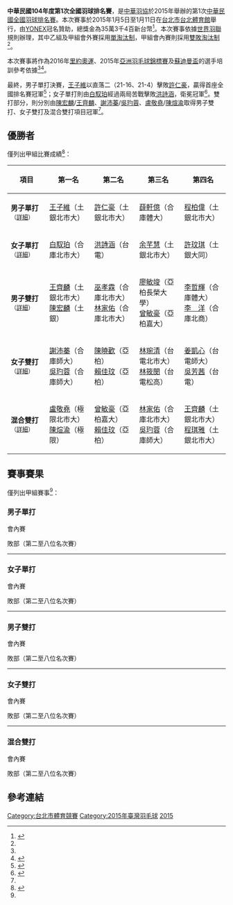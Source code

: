 {{noteTA|G1=Badminton}}
{{infobox badminton event
|name           = 中華民國104年度第1次全國羽球排名賽
|image          = 
|size           = 200px
|caption        = 
|dates          = 2015年1月5日－1月11日
|number_edition = 
|level          = 
|prize_money    = NT$ 353,400
|location       = {{ROC}}[[台北市|台北市]]
|venue          = [[台北體育館|台北體育館]]
|previous       = 中華民國103年度第2次全國羽球排名賽
|next           = 中華民國104年度第2次全國羽球排名賽
}}
'''中華民國104年度第1次全國羽球排名賽'''，是[[中華羽協|中華羽協]]於2015年舉辦的第1次[[中華民國全國羽球排名賽|中華民國全國羽球排名賽]]。本次賽事於2015年1月5日至1月11日在[[台北市|台北市]][[台北體育館|台北體育館]]舉行，由[[YONEX|YONEX]]冠名贊助，總獎金為35萬3千4百新台幣<ref name="regulation">{{Cite web|url=http://www.ctb.org.tw/download_hit.asp?id=176|title=YONEX104年第1次全國羽球排名賽-競賽規程|author=|date=2014-11-17|publisher=中華羽協|accessdate=2016-08-24|quote=}}{{zh-tw}}</ref>。本次賽事依據[[世界羽聯|世界羽聯]]規則辦理，其中乙組及甲組會外賽採用[[單淘汰制|單淘汰制]]，甲組會內賽則採用[[雙敗淘汰制|雙敗淘汰制]]<ref name="regulation"/>。

本次賽事將作為2016年[[里約奧運|里約奧運]]、2015年[[2015年亞洲羽毛球錦標賽|亞洲羽毛球錦標賽]]及[[2015年蘇迪曼盃|蘇迪曼盃]]的選手培訓參考依據<ref name="regulation"/><ref>{{cite news|author=黃秀仁|url=http://www.ltsports.com.tw/other/complex/108634-104-1-5|title=羽球》104年第1次全國排名賽5日台北體育館點燃戰火|publisher=麗臺運動報|date=2015-01-05|accessdate=2016-09-03|archive-date=2016-09-11|archive-url=https://web.archive.org/web/20160911152502/http://www.ltsports.com.tw/other/complex/108634-104-1-5|dead-url=no}}{{zh-tw}}</ref>。

最終，男子單打決賽，[[王子維|王子維]]以直落二（21-16、21-4）擊敗[[許仁豪|許仁豪]]，贏得首座全國排名賽冠軍<ref name="中華日報">{{cite news|url=http://www.cdns.com.tw/news.php?n_id=12&nc_id=3622|title=羽球排名賽 王子維奪冠|publisher=中華日報|date=2015-01-10|accessdate=2016-09-03|archive-url=https://web.archive.org/web/20160911154637/http://www.cdns.com.tw/news.php?n_id=12&nc_id=3622|archive-date=2016-09-11|dead-url=yes}}{{zh-tw}}</ref>；女子單打則由[[白馭珀|白馭珀]]經過兩局苦戰擊敗[[洪詩涵_(羽毛球運動員)|洪詩涵]]，衛冕冠軍<ref>{{cite news|author=卓佳萍|url=http://sports.ltn.com.tw/news/breakingnews/1202118|title=羽球》全國排名賽 白馭珀勇奪女單冠軍|publisher=自由體育|date=2015-01-10|accessdate=2016-09-03|archive-date=2016-09-14|archive-url=https://web.archive.org/web/20160914170619/http://sports.ltn.com.tw/news/breakingnews/1202118|dead-url=no}}{{zh-tw}}</ref>。雙打部分，則分別由[[陳宏麟|陳宏麟]]/[[王齊麟|王齊麟]]、[[謝沛蓁|謝沛蓁]]/[[吳玓蓉|吳玓蓉]]、[[盧敬堯|盧敬堯]]/[[陳煊渝|陳煊渝]]取得男子雙打、女子雙打及混合雙打項目冠軍<ref name="中華日報"/>。

== 優勝者 ==
僅列出甲組比賽成績<ref name="results">{{Cite web|url=http://www.ctb.org.tw/download/file/104年第1次全國羽球排名賽-總成績.pdf|title=YONEX  104年度第1次全國羽球排名賽_成績紀錄_總成績|author=|date=2015-01-05|publisher=中華羽協|accessdate=2016-08-24|quote=|archive-date=2019-03-18|archive-url=https://web.archive.org/web/20190318075225/http://www.ctb.org.tw/download/file/104%E5%B9%B4%E7%AC%AC1%E6%AC%A1%E5%85%A8%E5%9C%8B%E7%BE%BD%E7%90%83%E6%8E%92%E5%90%8D%E8%B3%BD-%E7%B8%BD%E6%88%90%E7%B8%BE.pdf|dead-url=no}}{{zh-tw}}</ref>：
{| class=wikitable style="font-size:small"
!width="150"|項目
!width="180"|第一名
!width="180"|第二名
!width="180"|第三名
!width="180"|第四名
|-
| '''男子單打'''<small>（[[#男子單打|詳細]]）</small>
| [[王子維|王子維]]（土銀北市大）
| [[許仁豪|許仁豪]]（土銀北市大）
| [[薛軒億|薛軒億]]（合庫體大）
| [[程柏偉|程柏偉]]（土銀北市大）
|-
| '''女子單打'''<small>（[[#女子單打|詳細]]）</small>
| [[白馭珀|白馭珀]]（合庫北市大）
| [[洪詩涵_(羽毛球運動員)|洪詩涵]]（台電）
| [[余芊慧|余芊慧]]（土銀北市大）
| [[許玟琪|許玟琪]]（土銀大同）
|-
| '''男子雙打'''<small>（[[#男子雙打|詳細]]）</small>
| [[王齊麟|王齊麟]]（土銀北市大）<br>[[陳宏麟|陳宏麟]]（土銀）
| [[巫孝霖|巫孝霖]]（合庫北市大）<br>[[林家佑|林家佑]]（合庫北市大）
| [[廖敏竣|廖敏竣]]（亞柏長榮大學）<br>[[曾敏豪|曾敏豪]]（亞柏嘉大）
| [[李哲輝|李哲輝]]（合庫體大）<br>[[李洋_(羽毛球運動員)|李　洋]]（合庫北商）
|-
| '''女子雙打'''<small>（[[#女子雙打|詳細]]）</small>
| [[謝沛蓁|謝沛蓁]]（合庫師大）<br>[[吳玓蓉|吳玓蓉]]（合庫師大）
| [[陳曉歡|陳曉歡]]（亞柏）<br>[[賴佳玟|賴佳玟]]（亞柏）
| [[林琬清|林琬清]]（台電北市大）<br>[[林筱閔|林筱閔]]（台電松高）
| [[姜凱心|姜凱心]]（台電師大）<br>[[吳芳茜|吳芳茜]]（台電）
|-
| '''混合雙打'''<small>（[[#混合雙打|詳細]]）</small>
| [[盧敬堯|盧敬堯]]（極限北市大）<br>[[陳煊渝|陳煊渝]]（極限）
| [[曾敏豪|曾敏豪]]（亞柏嘉大）<br>[[賴佳玟|賴佳玟]]（亞柏）
| [[林家佑|林家佑]]（合庫北市大）<br>[[吳玓蓉|吳玓蓉]]（合庫師大）
| [[王齊麟|王齊麟]]（土銀北市大）<br>[[程琪雅|程琪雅]]（土銀北市大）
|}

== 賽事賽果 ==
僅列出甲組賽事<ref name="results"/>：
=== 男子單打 ===
;會內賽
{{4TeamBracket-Tennis3-v2
| RD1=準決賽
| RD2=決賽（第一位名次賽）
| team-width=170
| score-width=20

| RD1-seed1=1
| RD1-team1='''[[許仁豪|許仁豪]]''' (土銀北市大)
| RD1-score1-1='''21
| RD1-score1-2='''21
| RD1-score1-3=
| RD1-seed2=Q3
| RD1-team2=[[鄧世華|鄧世華]] (合庫體大)
| RD1-score2-1=19
| RD1-score2-2=15
| RD1-score2-3=

| RD1-seed3=6
| RD1-team3=[[林祐賢|林祐賢]] (國訓土銀)
| RD1-score3-1=16
| RD1-score3-2=10
| RD1-score3-3=
| RD1-seed4=Q8
| RD1-team4='''[[王子維|王子維]]''' (土銀北市大)
| RD1-score4-1='''21
| RD1-score4-2='''21
| RD1-score4-3=

| RD2-seed1=1
| RD2-team1=[[許仁豪|許仁豪]] (土銀北市大)
| RD2-score1-1=16
| RD2-score1-2=4
| RD2-score1-3=
| RD2-seed2=Q8
| RD2-team2='''[[王子維|王子維]]''' (土銀北市大)
| RD2-score2-1='''21
| RD2-score2-2='''21
| RD2-score2-3=
}}

;敗部（第二至八位名次賽）
{{4TeamBracket-Tennis3-v2
| RD1=第四位名次賽
| RD2=第二、三位名次賽
| team-width=170
| score-width=20

| RD1-seed1=
| RD1-team1=[[程柏偉|程柏偉]] (土銀北市大)
| RD1-score1-1=15
| RD1-score1-2='''21
| RD1-score1-3=10
| RD1-seed2=
| RD1-team2='''[[薛軒億|薛軒億]]''' (合庫體大)
| RD1-score2-1='''21
| RD1-score2-2=17
| RD1-score2-3='''21

| RD1-seed3=
| RD1-team3='''[[許仁豪|許仁豪]]''' (土銀北市大)
| RD1-score3-1=
| RD1-score3-2=
| RD1-score3-3=
| RD1-seed4=
| RD1-team4=決賽敗方直接晉級
| RD1-score4-1=
| RD1-score4-2=
| RD1-score4-3=

| RD2-seed1=
| RD2-team1=[[薛軒億|薛軒億]] (合庫體大)
| RD2-score1-1='''21
| RD2-score1-2=18
| RD2-score1-3=21
| RD2-seed2=
| RD2-team2='''[[許仁豪|許仁豪]]''' (土銀北市大)
| RD2-score2-1=12
| RD2-score2-2='''21
| RD2-score2-3='''23
}}

{{2TeamBracket-Compact-Tennis3
| RD1=第五、六位名次賽
| team-width=170
| score-width=20

| RD1-seed01=
| RD1-team01=[[鄧世華|鄧世華]] (合庫體大)
| RD1-score01-1=22
| RD1-score01-2=14
| RD1-score01-3=
| RD1-seed02=
| RD1-team02='''[[林祐賢|林祐賢]]''' (國訓土銀)
| RD1-score02-1='''24
| RD1-score02-2='''21
| RD1-score02-3=
}}

{{2TeamBracket-Compact-Tennis3
| RD1=第七、八位名次賽
| team-width=170
| score-width=20

| RD1-seed01=
| RD1-team01=[[呂家弘|呂家弘]] (亞柏雄中)
| RD1-score01-1=17
| RD1-score01-2=14
| RD1-score01-3=
| RD1-seed02=
| RD1-team02='''[[楊智傑|楊智傑]]''' (合庫體大)
| RD1-score02-1='''21
| RD1-score02-2='''21
| RD1-score02-3=
}}
----

=== 女子單打 ===
;會內賽
{{4TeamBracket-Tennis3-v2
| RD1=準決賽
| RD2=決賽（第一位名次賽）
| team-width=170
| score-width=20

| RD1-seed1=1
| RD1-team1='''[[白馭珀|白馭珀]]''' (合庫北市大)
| RD1-score1-1=14
| RD1-score1-2='''22
| RD1-score1-3=11
| RD1-seed2=4
| RD1-team2=[[許雅晴|許雅晴]] (合庫體大) (傷退)
| RD1-score2-1='''21
| RD1-score2-2=20
| RD1-score2-3=3

| RD1-seed3=Q6
| RD1-team3=[[余芊慧|余芊慧]] (土銀北市大)
| RD1-score3-1=16
| RD1-score3-2=15
| RD1-score3-3=
| RD1-seed4=2
| RD1-team4='''[[洪詩涵_(羽毛球運動員)|洪詩涵]]''' (台電)
| RD1-score4-1='''21
| RD1-score4-2='''21
| RD1-score4-3=

| RD2-seed1=1
| RD2-team1='''[[白馭珀|白馭珀]]''' (合庫北市大)
| RD2-score1-1='''21
| RD2-score1-2='''23
| RD2-score1-3=
| RD2-seed2=2
| RD2-team2=[[洪詩涵_(羽毛球運動員)|洪詩涵]] (台電)
| RD2-score2-1=15
| RD2-score2-2=21
| RD2-score2-3=
}}

;敗部（第二至八位名次賽）
{{4TeamBracket-Tennis3-v2
| RD1=第四位名次賽
| RD2=第二、三位名次賽
| team-width=170
| score-width=20

| RD1-seed1=
| RD1-team1=[[許玟琪|許玟琪]] (土銀大同)
| RD1-score1-1=17
| RD1-score1-2='''25
| RD1-score1-3=15
| RD1-seed2=
| RD1-team2='''[[余芊慧|余芊慧]]''' (土銀北市大)
| RD1-score2-1='''21
| RD1-score2-2=23
| RD1-score2-3='''21

| RD1-seed3=
| RD1-team3='''[[洪詩涵_(羽毛球運動員)|洪詩涵]]''' (台電)
| RD1-score3-1=
| RD1-score3-2=
| RD1-score3-3=
| RD1-seed4=
| RD1-team4=決賽敗方直接晉級
| RD1-score4-1=
| RD1-score4-2=
| RD1-score4-3=

| RD2-seed1=
| RD2-team1=[[余芊慧|余芊慧]] (土銀北市大)
| RD2-score1-1=12
| RD2-score1-2=16
| RD2-score1-3=
| RD2-seed2=
| RD2-team2='''[[洪詩涵_(羽毛球運動員)|洪詩涵]]''' (台電)
| RD2-score2-1='''21
| RD2-score2-2='''21
| RD2-score2-3=
}}

{{2TeamBracket-Compact-Tennis3
| RD1=第五、六位名次賽
| team-width=170
| score-width=20

| RD1-seed01=
| RD1-team01=[[許雅晴|許雅晴]] (合庫體大)(退賽)
| RD1-score01-1=
| RD1-score01-2=
| RD1-score01-3=
| RD1-seed02=
| RD1-team02='''[[宋碩芸|宋碩芸]]''' (土銀大同)
| RD1-score02-1=
| RD1-score02-2=
| RD1-score02-3=
}}

{{2TeamBracket-Compact-Tennis3
| RD1=第七、八位名次賽
| team-width=170
| score-width=20

| RD1-seed01=
| RD1-team01='''[[周士君|周士君]]''' (土銀大同)
| RD1-score01-1=20
| RD1-score01-2='''21
| RD1-score01-3='''21
| RD1-seed02=
| RD1-team02=[[唐琬貽|唐琬貽]] (合庫北市大)
| RD1-score02-1='''22
| RD1-score02-2=9
| RD1-score02-3=19
}}
----

=== 男子雙打 ===
;會內賽
{{4TeamBracket-Tennis3-v2
| RD1=準決賽
| RD2=決賽（第一位名次賽）
| team-width=170
| score-width=20

| RD1-seed1=Q2
| RD1-team1=[[李哲輝|李哲輝]] (合庫體大)<br> [[李洋_(羽毛球運動員)|李洋]] (合庫北商)
| RD1-score1-1=22
| RD1-score1-2=18
| RD1-score1-3=
| RD1-seed2=4
| RD1-team2='''[[巫孝霖|巫孝霖]]''' (合庫北市大)<br> '''[[林家佑|林家佑]]''' (合庫北市大)
| RD1-score2-1='''24
| RD1-score2-2='''21
| RD1-score2-3=

| RD1-seed3=3
| RD1-team3=[[黃柏睿|黃柏睿]] (極限台體)<br> [[盧敬堯|盧敬堯]] (極限北市大)
| RD1-score3-1=7
| RD1-score3-2=16
| RD1-score3-3=
| RD1-seed4=Q8
| RD1-team4='''[[王齊麟|王齊麟]]''' (土銀北市大)<br> '''[[陳宏麟|陳宏麟]]''' (土銀)
| RD1-score4-1='''21
| RD1-score4-2='''21
| RD1-score4-3=

| RD2-seed1=4
| RD2-team1=[[巫孝霖|巫孝霖]] (合庫北市大)<br> [[林家佑|林家佑]] (合庫北市大)
| RD2-score1-1='''21
| RD2-score1-2=7
| RD2-score1-3=15
| RD2-seed2=Q8
| RD2-team2='''[[王齊麟|王齊麟]]''' (土銀北市大)<br> '''[[陳宏麟|陳宏麟]]''' (土銀)
| RD2-score2-1=17
| RD2-score2-2='''21
| RD2-score2-3='''21
}}

;敗部（第二至八位名次賽）
{{4TeamBracket-Tennis3-v2
| RD1=第四位名次賽
| RD2=第二、三位名次賽
| team-width=170
| score-width=20

| RD1-seed1=
| RD1-team1=[[李哲輝|李哲輝]] (合庫體大)<br> [[李洋_(羽毛球運動員)|李洋]] (合庫北商)
| RD1-score1-1=17
| RD1-score1-2=13
| RD1-score1-3=
| RD1-seed2=
| RD1-team2='''[[廖敏竣|廖敏竣]]''' (亞柏長榮大學)<br> '''[[曾敏豪|曾敏豪]]''' (亞柏嘉大)
| RD1-score2-1='''21
| RD1-score2-2='''21
| RD1-score2-3=

| RD1-seed3=
| RD1-team3='''[[巫孝霖|巫孝霖]]''' (合庫北市大)<br> '''[[林家佑|林家佑]]''' (合庫北市大)
| RD1-score3-1=
| RD1-score3-2=
| RD1-score3-3=
| RD1-seed4=
| RD1-team4=決賽敗方直接晉級
| RD1-score4-1=
| RD1-score4-2=
| RD1-score4-3=

| RD2-seed1=
| RD2-team1=[[廖敏竣|廖敏竣]] (亞柏長榮大學)<br> [[曾敏豪|曾敏豪]] (亞柏嘉大)
| RD2-score1-1='''21
| RD2-score1-2=20
| RD2-score1-3=20
| RD2-seed2=
| RD2-team2='''[[巫孝霖|巫孝霖]]''' (合庫北市大)<br> '''[[林家佑|林家佑]]''' (合庫北市大)
| RD2-score2-1=16
| RD2-score2-2='''22
| RD2-score2-3='''22
}}

{{2TeamBracket-Compact-Tennis3
| RD1=第五、六位名次賽
| team-width=170
| score-width=20

| RD1-seed01=
| RD1-team01='''[[梁睿緯|梁睿緯]]''' (土銀)<br> '''[[呂佳彬|呂佳彬]]''' (土銀北市大)
| RD1-score01-1='''22
| RD1-score01-2='''21
| RD1-score01-3=
| RD1-seed02=
| RD1-team02=[[黃柏睿|黃柏睿]] (極限台體)<br> [[盧敬堯|盧敬堯]] (極限北市大)
| RD1-score02-1=20
| RD1-score02-2=10
| RD1-score02-3=
}}

{{2TeamBracket-Compact-Tennis3
| RD1=第七、八位名次賽
| team-width=170
| score-width=20

| RD1-seed01=
| RD1-team01=[[張課琦|張課琦]] (土銀北市大)<br> [[楊易祥|楊易祥]] (土銀北市大)
| RD1-score01-1=14
| RD1-score01-2=14
| RD1-score01-3=
| RD1-seed02=
| RD1-team02='''[[劉韋辰_(羽毛球運動員)|劉韋辰]]''' (亞柏高大)<br> '''[[楊博涵|楊博涵]]''' (亞柏北市大)
| RD1-score02-1='''21
| RD1-score02-2='''21
| RD1-score02-3=
}}
----

=== 女子雙打 ===
;會內賽
{{4TeamBracket-Tennis3-v2
| RD1=準決賽
| RD2=決賽（第一位名次賽）
| team-width=170
| score-width=20

| RD1-seed1=Q1
| RD1-team1=[[程琪雅|程琪雅]] (土銀北市大)<br> [[李佳馨|李佳馨]] (土銀大同)
| RD1-score1-1=16
| RD1-score1-2=17
| RD1-score1-3=
| RD1-seed2=Q4
| RD1-team2='''[[謝沛蓁|謝沛蓁]]''' (合庫師大)<br> '''[[吳玓蓉|吳玓蓉]]''' (合庫師大)
| RD1-score2-1='''21
| RD1-score2-2='''21
| RD1-score2-3=

| RD1-seed3=Q9
| RD1-team3='''[[林琬清|林琬清]]''' (台電北市大)<br> '''[[林筱閔|林筱閔]]''' (台電松高)
| RD1-score3-1='''21
| RD1-score3-2='''21
| RD1-score3-3=
| RD1-seed4=2
| RD1-team4=[[劉筱柔|劉筱柔]] (YONEX)<br> [[邱翌如|邱翌如]] (YONEX)
| RD1-score4-1=17
| RD1-score4-2=15
| RD1-score4-3=

| RD2-seed1=
| RD2-team1='''[[謝沛蓁|謝沛蓁]]''' (合庫師大)<br> '''[[吳玓蓉|吳玓蓉]]''' (合庫師大)
| RD2-score1-1=
| RD2-score1-2=
| RD2-score1-3=
| RD2-seed2=
| RD2-team2=[[林琬清|林琬清]] (台電北市大)<br> [[林筱閔|林筱閔]] (台電松高)
| RD2-score2-1=
| RD2-score2-2=
| RD2-score2-3=
}}

;敗部（第二至八位名次賽）
{{4TeamBracket-Tennis3-v2
| RD1=第四位名次賽
| RD2=第二、三位名次賽
| team-width=170
| score-width=20

| RD1-seed1=
| RD1-team1='''[[陳曉歡|陳曉歡]]''' (亞柏)<br> '''[[賴佳玟|賴佳玟]]''' (亞柏)
| RD1-score1-1='''21
| RD1-score1-2='''21
| RD1-score1-3=
| RD1-seed2=
| RD1-team2=[[姜凱心|姜凱心]] (台電師大)<br> [[吳芳茜|吳芳茜]] (台電)
| RD1-score2-1=14
| RD1-score2-2=12
| RD1-score2-3=

| RD1-seed3=
| RD1-team3='''[[林琬清|林琬清]]''' (台電北市大)<br> '''[[林筱閔|林筱閔]]''' (台電松高)
| RD1-score3-1=
| RD1-score3-2=
| RD1-score3-3=
| RD1-seed4=
| RD1-team4=決賽敗方直接晉級
| RD1-score4-1=
| RD1-score4-2=
| RD1-score4-3=

| RD2-seed1=
| RD2-team1='''[[陳曉歡|陳曉歡]]''' (亞柏)<br> '''[[賴佳玟|賴佳玟]]''' (亞柏)
| RD2-score1-1='''21
| RD2-score1-2='''21
| RD2-score1-3=
| RD2-seed2=
| RD2-team2=[[林琬清|林琬清]] (台電北市大)<br> [[林筱閔|林筱閔]] (台電松高)
| RD2-score2-1=5
| RD2-score2-2=12
| RD2-score2-3=
}}

{{2TeamBracket-Compact-Tennis3
| RD1=第五、六位名次賽
| team-width=170
| score-width=20

| RD1-seed01=
| RD1-team01=[[程琪雅|程琪雅]] (土銀北市大)(退賽)<br> [[李佳馨|李佳馨]] (土銀大同)
| RD1-score01-1=
| RD1-score01-2=
| RD1-score01-3=
| RD1-seed02=
| RD1-team02='''[[劉筱柔|劉筱柔]]''' (YONEX)<br> '''[[邱翌如|邱翌如]]''' (YONEX)
| RD1-score02-1=
| RD1-score02-2=
| RD1-score02-3=
}}

{{2TeamBracket-Compact-Tennis3
| RD1=第七、八位名次賽
| team-width=170
| score-width=20

| RD1-seed01=
| RD1-team01='''[[游旻儒|游旻儒]]''' (國體大)<br> '''[[楊景惇|楊景惇]]''' (國體大)
| RD1-score01-1=
| RD1-score01-2=
| RD1-score01-3=
| RD1-seed02=
| RD1-team02=[[王沛蓉|王沛蓉]] (合庫) (退賽)<br> [[張雅涵|張雅涵]] (合庫北市大)
| RD1-score02-1=
| RD1-score02-2=
| RD1-score02-3=
}}
----

=== 混合雙打 ===
;會內賽
{{4TeamBracket-Tennis3-v2
| RD1=準決賽
| RD2=決賽（第一位名次賽）
| team-width=170
| score-width=20

| RD1-seed1=1
| RD1-team1=[[曾敏豪|曾敏豪]] (亞柏嘉大)<br> [[賴佳玟|賴佳玟]] (亞柏)
| RD1-score1-1=17
| RD1-score1-2='''21
| RD1-score1-3=19
| RD1-seed2=4
| RD1-team2='''[[林家佑|林家佑]]''' (合庫北市大)<br> '''[[吳玓蓉|吳玓蓉]]''' (合庫師大)
| RD1-score2-1='''21
| RD1-score2-2=12
| RD1-score2-3='''21

| RD1-seed3=3
| RD1-team3='''[[盧敬堯|盧敬堯]]''' (極限北市大)<br> '''[[張煊渝|張煊渝]]''' (極限)
| RD1-score3-1='''25
| RD1-score3-2='''21
| RD1-score3-3=
| RD1-seed4=Q8
| RD1-team4=[[王齊麟|王齊麟]] (土銀北市大)<br> [[程琪雅|程琪雅]] (土銀北市大)
| RD1-score4-1=23
| RD1-score4-2=15
| RD1-score4-3=

| RD2-seed1=4
| RD2-team1=[[林家佑|林家佑]] (合庫北市大)<br> [[吳玓蓉|吳玓蓉]] (合庫師大)
| RD2-score1-1=21
| RD2-score1-2='''21
| RD2-score1-3=19
| RD2-seed2=3
| RD2-team2='''[[盧敬堯|盧敬堯]]''' (極限北市大)<br> '''[[張煊渝|張煊渝]]''' (極限)
| RD2-score2-1='''23
| RD2-score2-2=17
| RD2-score2-3='''21
}}

;敗部（第二至八位名次賽）
{{4TeamBracket-Tennis3-v2
| RD1=第四位名次賽
| RD2=第二、三位名次賽
| team-width=170
| score-width=20

| RD1-seed1=
| RD1-team1='''[[曾敏豪|曾敏豪]]''' (亞柏嘉大)<br> '''[[賴佳玟|賴佳玟]]''' (亞柏)
| RD1-score1-1='''21
| RD1-score1-2='''21
| RD1-score1-3=
| RD1-seed2=
| RD1-team2=[[王齊麟|王齊麟]] (土銀北市大)<br> [[程琪雅|程琪雅]] (土銀北市大)
| RD1-score2-1=15
| RD1-score2-2=15
| RD1-score2-3=

| RD1-seed3=
| RD1-team3='''[[林家佑|林家佑]]''' (合庫北市大)<br> '''[[吳玓蓉|吳玓蓉]]''' (合庫師大)
| RD1-score3-1=
| RD1-score3-2=
| RD1-score3-3=
| RD1-seed4=
| RD1-team4=決賽敗方直接晉級
| RD1-score4-1=
| RD1-score4-2=
| RD1-score4-3=

| RD2-seed1=
| RD2-team1='''[[曾敏豪|曾敏豪]]''' (亞柏嘉大)<br> '''[[賴佳玟|賴佳玟]]''' (亞柏)
| RD2-score1-1='''21
| RD2-score1-2='''21
| RD2-score1-3=
| RD2-seed2=
| RD2-team2=[[林家佑|林家佑]] (合庫北市大)<br> [[吳玓蓉|吳玓蓉]] (合庫師大)
| RD2-score2-1=17
| RD2-score2-2=16
| RD2-score2-3=
}}

{{2TeamBracket-Compact-Tennis3
| RD1=第五、六位名次賽
| team-width=170
| score-width=20

| RD1-seed01=
| RD1-team01=[[廖敏竣|廖敏竣]] (亞柏長榮大學)<br> [[陳曉歡|陳曉歡]] (亞柏)
| RD1-score01-1='''21
| RD1-score01-2=12
| RD1-score01-3=19
| RD1-seed02=
| RD1-team02='''[[張課琦|張課琦]]''' (土銀北市大)<br> '''[[張莘恬|張莘恬]]''' (土銀北市大)
| RD1-score02-1=16
| RD1-score02-2='''21
| RD1-score02-3='''21
}}

{{2TeamBracket-Compact-Tennis3
| RD1=第七、八位名次賽
| team-width=170
| score-width=20

| RD1-seed01=
| RD1-team01=[[劉韋辰_(羽毛球運動員)|劉韋辰]] (亞柏高大)<br> [[溫皓昀|溫皓昀]] (亞柏高大)
| RD1-score01-1=15
| RD1-score01-2=17
| RD1-score01-3=
| RD1-seed02=
| RD1-team02='''[[呂佳彬|呂佳彬]]''' (土銀北市大)<br> '''[[陳思妤|陳思妤]]''' (土銀北市大)
| RD1-score02-1='''21
| RD1-score02-2='''21
| RD1-score02-3=
}}

== 參考連結 ==
{{Reflist|2}}

[[Category:台北市體育競賽|Category:台北市體育競賽]]
[[Category:2015年臺灣羽毛球|Category:2015年臺灣羽毛球]]
[[Category:中華民國全國羽球排名賽|2015]]